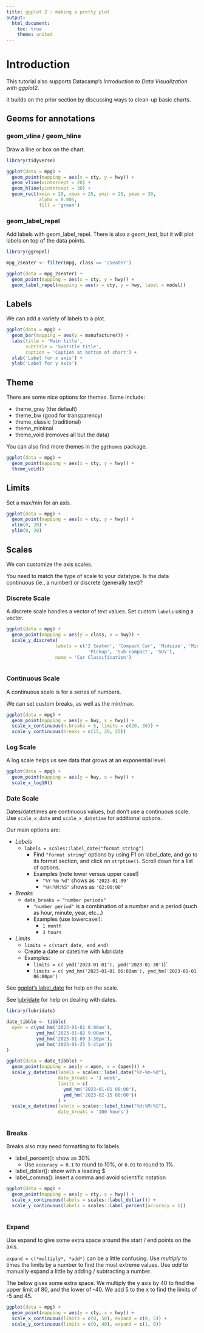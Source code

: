 ```yaml
---
title: ggplot 2 - making a pretty plot
output: 
  html_document:
    toc: true
    theme: united
---
```


# Introduction

This tutorial also supports Datacamp's *Introduction to Data Visualization with ggplot2*.

It builds on the prior section by discussing ways to clean-up basic charts.

## Geoms for annotations

### geom_vline / geom_hline

Draw a line or box on the chart.

```r
library(tidyverse)

ggplot(data = mpg) +
  geom_point(mapping = aes(x = cty, y = hwy)) +
  geom_vline(xintercept = 20) +
  geom_hline(yintercept = 30) +
  geom_rect(xmin = 20, xmax = 25, ymin = 25, ymax = 30,
            alpha = 0.005,
            fill = 'green')

```


### geom_label_repel

Add labels with geom_label_repel. There is also a geom_text, but it will
plot labels on top of the data points.

```r
library(ggrepel)

mpg_2seater <- filter(mpg, class == '2seater')

ggplot(data = mpg_2seater) +
  geom_point(mapping = aes(x = cty, y = hwy)) +
  geom_label_repel(mapping = aes(x = cty, y = hwy, label = model))

```




## Labels

We can add a variety of labels to a plot.

```r

ggplot(data = mpg) +
  geom_bar(mapping = aes(y = manufacturer)) +
  labs(title = 'Main title',
       subtitle = 'Subtitle title',
       caption = 'Caption at bottom of chart') +
  xlab('Label for x axis') +
  ylab('Label for y axis')

```


## Theme

There are some nice options for themes. Some include: 

- theme_gray (the default)
- theme_bw (good for transparency)
- theme_classic (traditional)
- theme_minimal 
- theme_void (removes all but the data)

You can also find more themes in the `ggthemes` package.

```r
ggplot(data = mpg) +
  geom_point(mapping = aes(x = cty, y = hwy)) +
  theme_void()
```

## Limits

Set a max/min for an axis.

```r

ggplot(data = mpg) +
  geom_point(mapping = aes(x = cty, y = hwy)) +
  xlim(0, 20) +
  ylim(0, 20) 
```

## Scales {.tabset}

We can customize the axis scales.

You need to match the type of scale to your datatype. Is the data 
continuous (ie., a number) or discrete (generally text)?

### Discrete Scale

A discrete scale handles a vector of text values.
Set custom `labels` using a vector.

```r

ggplot(data = mpg) +
  geom_point(mapping = aes(y = class, x = hwy)) +
  scale_y_discrete(
                  labels = c('2 Seater', 'Compact Car', 'Midsize', 'Minivan', 
                              'Pickup', 'Sub-compact', 'SUV'),
                  name = 'Car Classification')
  
```

### Continuous Scale

A continuous scale is for a series of numbers.

We can set custom breaks, as well as the min/max.

```r

ggplot(data = mpg) +
  geom_point(mapping = aes(y = hwy, x = hwy)) +
  scale_x_continuous(n.breaks = 5, limits = c(20, 30)) +
  scale_y_continuous(breaks = c(15, 20, 25))
```


### Log  Scale

A log scale helps us see data that grows at an exponential level.

```r

ggplot(data = mpg) +
  geom_point(mapping = aes(y = hwy, x = hwy)) +
  scale_x_log10()
```


### Date Scale

Dates/datetimes are continuous values, but don't use a continuous scale. Use `scale_x_date` and `scale_x_datetime` for additional options.


Our main options are:

- *Labels*
   - `labels = scales::label_date("format string")`
     - Find `"format string"` options by using F1 on label_date, and go to its format section, and click on `strptime()`. Scroll down for a list of options.
     - Examples (note lower versus upper case!)
       - `"%Y-%m-%d"` shows as `'2023-01-09'`
       - `"%H:%M:%S"` shows as `'02:00:00'`
- *Breaks* 
   - `date_breaks = "number periods"`
     - `"number period"` is a combination of a number and a period (such as hour, minute, year, etc...)
     - Examples (use lowercase!): 
       - `1 month` 
       - `3 hours`
- *Limits*
  - `limits = c(start_date, end_end)`
  - Create a date or datetime with lubridate
  - Examples:
    - `limits = c( ymd('2023-01-01'), ymd('2023-01-30')`)`
    - `limits = c( ymd_hm('2023-01-01 06:00am'), ymd_hm('2023-01-01 06:00pm')`


See [ggplot's label_date](https://scales.r-lib.org/reference/label_date.html) for help on the scale.

See [lubridate](https://lubridate.tidyverse.org/) for help on dealing with dates.



```r
library(lubridate)

date_tibble <- tibble(
  open = c(ymd_hm('2023-01-01 8:00am'), 
           ymd_hm('2023-01-02 9:00am'), 
           ymd_hm('2023-01-09 3:30pm'), 
           ymd_hm('2023-01-25 5:45pm'))
)

ggplot(data = date_tibble) +
  geom_point(mapping = aes(y = open, x = (open))) +
  scale_y_datetime(labels = scales::label_date("%Y-%m-%d"), 
                   date_breaks = '1 week',
                   limits = c(
                     ymd_hm('2023-01-01 00:00'), 
                     ymd_hm('2023-02-15 00:00'))
                   ) +
  scale_x_datetime(labels = scales::label_time("%H:%M:%S"), 
                   date_breaks = '100 hours')
  
```



### Breaks

Breaks also may need formatting to fix labels. 

- label_percent(): show as 30%
  - Use `accuracy = 0.1` to round to 10%, or `0.01` to round to 1%.
- label_dollar(): show with a leading $
- label_comma(): insert a comma and avoid scientific notation

```r

ggplot(data = mpg) +
  geom_point(mapping = aes(y = cty, x = hwy)) +
  scale_x_continuous(labels = scales::label_dollar()) +
  scale_y_continuous(labels = scales::label_percent(accuracy = 1))
  
```

### Expand

Use expand to give some extra space around the start / end points on the axis. 

`expand = c(*multiply*, *add*)` can be a little confusing. Use *multiply* to times the limits by a number to find the most extreme values. Use *add* to manually expand a little by adding / subtracting a number.

The below gives some extra space. We multiply the y axis by 40 to find the upper limit of 80, and the lower of -40. We add 5 to the x to find the limits of -5 and 45.

```r

ggplot(data = mpg) +
  geom_point(mapping = aes(y = cty, x = hwy)) +
  scale_x_continuous(limits = c(0, 50), expand = c(0, 5)) +
  scale_y_continuous(limits = c(0, 40), expand = c(1, 0))
  
```